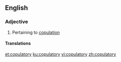 ==English==

===Adjective===
{{en-adj|-}}

# Pertaining to [[copulation]]

====Translations====
{{trans-see|of or pertaining to copulation|copulative}}

[[et:copulatory]]
[[ku:copulatory]]
[[vi:copulatory]]
[[zh:copulatory]]